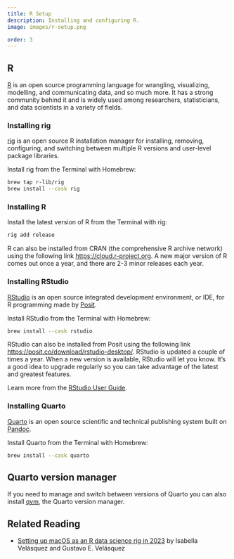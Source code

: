 ```yaml
---
title: R Setup
description: Installing and configuring R.
image: images/r-setup.png

order: 3
---
```


## R

[R](https://www.r-project.org) is an open source programming language for wrangling, visualizing, modelling, and communicating data, and so much more. It has a strong community behind it and is widely used among researchers, statisticians, and data scientists in a variety of fields.

### Installing rig

[rig](https://github.com/r-lib/rig) is an open source R installation manager for installing, removing, configuring, and switching between multiple R versions and user-level package libraries.

Install rig from the Terminal with Homebrew:

```bash
brew tap r-lib/rig
brew install --cask rig
```

### Installing R

Install the latest version of R from the Terminal with rig:

```bash
rig add release
```

R can also be installed from CRAN (the comprehensive R archive network) using the following link <https://cloud.r-project.org>. A new major version of R comes out once a year, and there are 2-3 minor releases each year.

### Installing RStudio

[RStudio](https://posit.co/products/open-source/rstudio/) is an open source integrated development environment, or IDE, for R programming made by [Posit](https://posit.co).

Install RStudio from the Terminal with Homebrew:

```bash
brew install --cask rstudio
```

RStudio can also be installed from Posit using the following link <https://posit.co/download/rstudio-desktop/>. RStudio is updated a couple of times a year. When a new version is available, RStudio will let you know. It's a good idea to upgrade regularly so you can take advantage of the latest and greatest features.

Learn more from the [RStudio User Guide](https://docs.posit.co/ide/user/).

### Installing Quarto

[Quarto](https://quarto.org) is an open source scientific and technical publishing system built on [Pandoc](https://pandoc.org/).

Install Quarto from the Terminal with Homebrew:

```bash
brew install --cask quarto
```

::: {.callout-note collapse=true}
## Quarto version manager

If you need to manage and switch between versions of Quarto you can also install [qvm](https://github.com/dpastoor/qvm), the Quarto version manager.
:::

## Related Reading {.appendix .unnumbered .unlisted}

- [Setting up macOS as an R data science rig in 2023](https://ivelasq.rbind.io/blog/macos-rig/index.html) by Isabella Velásquez and Gustavo E. Velásquez

